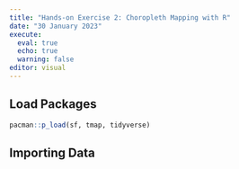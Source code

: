 ```yaml
---
title: "Hands-on Exercise 2: Choropleth Mapping with R"
date: "30 January 2023"
execute: 
  eval: true
  echo: true
  warning: false
editor: visual
---
```


## Load Packages

```r
pacman::p_load(sf, tmap, tidyverse)
```

## Importing Data

```r

```

